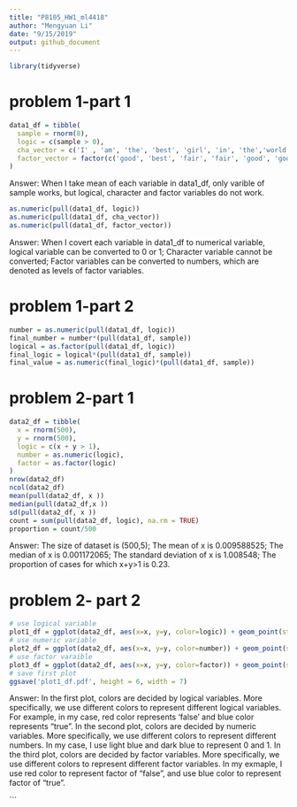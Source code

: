 ```yaml
---
title: "P8105_HW1_ml4418"
author: "Mengyuan Li"
date: "9/15/2019"
output: github_document
---
```

```R
library(tidyverse)
```

# problem 1-part 1

```R
data1_df = tibble(
  sample = rnorm(8),
  logic = c(sample > 0),
  cha_vector = c('I' , 'am', 'the', 'best', 'girl', 'in', 'the','world'),
  factor_vector = factor(c('good', 'best', 'fair', 'fair', 'good', 'good', 'best', 'best'))
)
```
Answer: When I take mean of each variable in data1_df, only varible of sample works, but logical, character and factor variables do not work.


```R
as.numeric(pull(data1_df, logic))
as.numeric(pull(data1_df, cha_vector))
as.numeric(pull(data1_df, factor_vector))
```

Answer: When I covert each variable in data1_df to numerical variable, logical variable can be converted to 0 or 1; Character variable cannot be converted; Factor variables can be converted to numbers, which are denoted as levels of factor variables.


# problem 1-part 2
```R
number = as.numeric(pull(data1_df, logic))
final_number = number*(pull(data1_df, sample))
logical = as.factor(pull(data1_df, logic))
final_logic = logical*(pull(data1_df, sample))
final_value = as.numeric(final_logic)*(pull(data1_df, sample))
```



# problem 2-part 1
```R
data2_df = tibble(
  x = rnorm(500),
  y = rnorm(500),
  logic = c(x + y > 1),
  number = as.numeric(logic),
  factor = as.factor(logic)
)
nrow(data2_df) 
ncol(data2_df)
mean(pull(data2_df, x ))
median(pull(data2_df,x ))
sd(pull(data2_df, x ))
count = sum(pull(data2_df, logic), na.rm = TRUE)
proportion = count/500
```

Answer: The size of dataset is (500,5); The mean of x is 0.009588525; The median of x is 0.001172065; The standard deviation of x is 1.008548; The proportion of cases for which x+y>1 is 0.23.


# problem 2- part 2
```R
# use logical variable
plot1_df = ggplot(data2_df, aes(x=x, y=y, color=logic)) + geom_point(stat="identity")
# use numeric variable
plot2_df = ggplot(data2_df, aes(x=x, y=y, color=number)) + geom_point(stat="identity")
# use factor varaible 
plot3_df = ggplot(data2_df, aes(x=x, y=y, color=factor)) + geom_point(stat="identity")
# save first plot
ggsave('plot1_df.pdf', height = 6, width = 7)
```

Answer: In the first plot, colors are decided by logical variables. More specifically, we use different colors to represent different logical variables. For example, in my case, red color represents 'false' and blue color represents "true".
In the second plot, colors are decided by numeric variables. More specifically, we use different colors to represent different numbers. In my case, I use light blue and dark blue to represent 0 and 1. In the third plot, colors are decided by factor variables. More specifically, we use different colors to represent different factor variables. In my exmaple, I use red color to represent factor of "false", and use blue color to represent factor of "true".   



```

